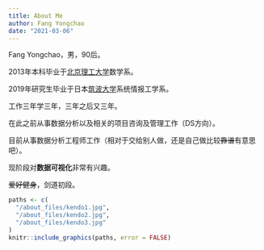 ```yaml
---
title: About Me
author: Fang Yongchao
date: "2021-03-06"
---
```


Fang Yongchao，男，90后。

2013年本科毕业于[北京理工大学](https://www.bit.edu.cn/)数学系。

2019年研究生毕业于日本[筑波大学](https://www.tsukuba.ac.jp/)系统情报工学系。

工作三年学三年，三年之后又三年。

在此之前从事数据分析以及相关的项目咨询及管理工作（DS方向）。

目前从事数据分析工程师工作（相对于交给别人做，还是自己做比较~~靠谱~~有意思吧）。

现阶段对**数据可视化**非常有兴趣。

~~爱好健身~~，剑道初段。

```r
paths <- c(
  "/about_files/kendo1.jpg",
  "/about_files/kendo2.jpg",
  "/about_files/kendo3.jpg"
)
knitr::include_graphics(paths, error = FALSE)
```

